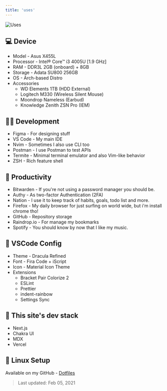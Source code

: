 ```yaml
---
title: 'uses'
---
```


![Uses](/static/images/uses.jpg)

## 💻 Device

- Model - Asus X455L
- Processor - Intel® Core™ i3 4005U [1.9 GHz]
- RAM - DDR3L 2GB (onboard) + 8GB
- Storage - Adata SU800 256GB
- OS - Arch-based Distro
- Accessories
  - WD Elements 1TB (HDD External)
  - Logitech M330 (Wireless Silent Mouse)
  - Moondrop Nameless (Earbud)
  - Knowledge Zenith ZSN Pro (IEM)

## 🧑‍💻 Development

- Figma - For designing stuff
- VS Code - My main IDE
- Nvim - Sometimes I also use CLI too
- Postman - I use Postman to test APIs
- Termite - Minimal terminal emulator and also Vim-like behavior
- ZSH - Rich feature shell

## 📝 Productivity

- Bitwarden - If you're not using a password manager you should be.
- Authy - As two-factor Authentication (2FA)
- Nation - I use it to keep track of habits, goals, todo list and more.
- Firefox - My daily browser for just surfing on world wide, but i'm install chrome tho!
- GitHub - Repository storage
- Raindrop.io - For manage my bookmarks
- Spotify - You should know by now that I like my music.

## 🚧 VSCode Config

- Theme - Dracula Refined
- Font - Fira Code + iScript
- Icon - Material Icon Theme
- Extensions
  - Bracket Pair Colorize 2
  - ESLint
  - Prettier
  - indent-rainbow
  - Settings Sync

## 🚀 This site's dev stack

- Next.js
- Chakra UI
- MDX
- Vercel

## 📁 Linux Setup

Available on my GitHub - [Dotfiles](https://github.com/opxop/dotfiles)

> Last updated: Feb 05, 2021
